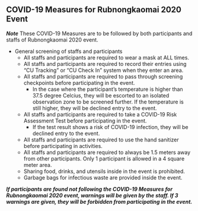 ## COVID-19 Measures for Rubnongkaomai 2020 Event

**_Note_**    These COVID-19 Measures are to be followed by both participants and staffs of Rubnongkaomai 2020 event.

+ General screening of staffs and participants
  * All staffs and participants are required to wear a mask at ALL times.
  * All staffs and participants are required to record their entries using “CU Tracking” or “CU Check In” system when they enter an area.
  * All staffs and participants are required to pass through screening checkpoints before participating in the event.
    - In the case where the participant’s temperature is higher than 37.5 degree Celcius, they will be escorted to an isolated observation zone to be screened further. If the temperature is still higher, they will be declined entry to the event.
  * All staffs and participants are required to take a COVID-19 Risk Assessment Test before participating in the event.
    - If the test result shows a risk of COVID-19 infection, they will be declined entry to the event.
  * All staffs and participants are required to use the hand sanitizer before participating in activities.
  * All staffs and participants are required to always be 1.5 meters away from other participants. Only 1 participant is allowed in a 4 square meter area.
  * Sharing food, drinks, and utensils inside in the event is prohibited.
  * Garbage bags for infectious waste are provided inside the event.

***If participants are found not following the COVID-19 Measures for Rubnongkaomai 2020 event, warnings will be given by the staff. If 3 warnings are given, they will be forbidden from participating in the event.***
